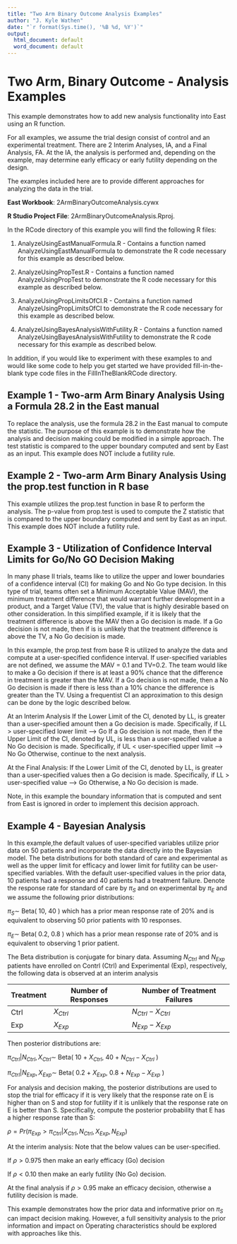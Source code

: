 ```yaml
---
title: "Two Arm Binary Outcome Analysis Examples"
author: "J. Kyle Wathen"
date: "`r format(Sys.time(), '%B %d, %Y')`"
output:
  html_document: default
  word_document: default
---
```


# Two Arm, Binary Outcome - Analysis Examples

This example demonstrates how to add new analysis functionality  into East using an R function.  

For all examples, we assume the trial design consist of control and an experimental treatment. There are 2 Interim Analyses, IA, and a Final Analysis, FA. At the IA, the analysis is performed and, depending on the example, may determine early efficacy or early futility depending on the design.

The examples included here are to provide different approaches for analyzing the data in the trial. 

**East Workbook**: 2ArmBinaryOutcomeAnalysis.cywx

**R Studio Project File**: 2ArmBinaryOutcomeAnalysis.Rproj.

In the RCode directory of this example you will find the following R files:

1.  AnalyzeUsingEastManualFormula.R - Contains a function named AnalyzeUsingEastManualFormula to demonstrate the R code necessary for this example as described below.

2.  AnalyzeUsingPropTest.R - Contains a function named AnalyzeUsingPropTest to demonstrate the R code necessary for this example as described below.

3.  AnalyzeUsingPropLimitsOfCI.R - Contains a function named AnalyzeUsingPropLimitsOfCI to demonstrate the R code necessary for this example as described below.

4.  AnalyzeUsingBayesAnalysisWithFutility.R - Contains a function named AnalyzeUsingBayesAnalysisWithFutility to demonstrate the R code necessary for this example as described below.


In addition, if you would like to experiment with these examples to and would like some code to help you get started we have provided fill-in-the-blank type 
code files in the FillInTheBlankRCode directory.  

## Example 1 - Two-arm Arm Binary Analysis Using a Formula 28.2 in the East manual

To replace the analysis, use the formula 28.2 in the East manual to compute the statistic.  The purpose of this example is to demonstrate how the analysis and decision making could be modified in a simple approach.  The test statistic is compared to the upper boundary computed and sent by East as an input. This example does NOT include a futility rule. 

## Example 2 - Two-arm Arm Binary Analysis Using the prop.test function in R base  

This example utilizes the prop.test function in base R to perform the analysis. The p-value from prop.test is used to compute the Z statistic that is compared to the upper boundary computed and sent by East as an input.  This example does NOT include a futility rule. 


## Example 3 -  Utilization of Confidence Interval Limits for Go/No GO Decision Making

In many phase II trials, teams like to utilize the upper and lower boundaries of a confidence interval (CI) for making Go and No Go type decision. In this type of trial, teams often set a Minimum Acceptable Value (MAV), the minimum treatment difference that would warrant further development in a product, and a Target Value (TV), the value that is highly desirable based on other consideration.  In this simplified example, if it is likely that the treatment difference is above the MAV then a Go decision is made.  If a Go decision is not made, then if is is unlikely that the treatment difference is above the TV, a No Go decision is made.      

In this example, the prop.test from base R is utilized to analyze the data and compute at a user-specified confidence interval. If user-specified variables are not defined, we assume the MAV = 0.1 and TV=0.2. The team would like to make a Go decision if there is at least a 90% chance that the difference in treatment is greater than the MAV.  If a Go decision is not made, then a No Go decision is made if there is less than a 10% chance the difference is greater than the TV.  Using a frequentist CI an approximation to this design can be done by the logic described below.

At an Interim Analysis
    If the Lower Limit of the CI, denoted by LL, is greater than a user-specified amount then a Go decision is made.  Specifically, if LL > user-specified lower limit --> Go
    If a Go decision is not made, then if the Upper Limit of the CI, denoted by UL, is less than a user-specified value a No Go decision is made.  Specifically, if UL < user-specified upper limit --> No Go
    Otherwise, continue to the next analysis.

At the Final Analysis: 
    If the Lower Limit of the CI, denoted by LL, is greater than a user-specified values then a Go decision is made.  Specifically, if LL > user-specified value --> Go
    Otherwise, a No Go decision is made.
    
Note, in this example the boundary information that is computed and sent from East is ignored in order to implement this decision approach.


## Example 4 - Bayesian Analysis

In this example,the default values of user-specified variables utilize prior data on 50 patients and incorporate the data directly into the Bayesian model. The beta distributions for both standard of care and experimental as well as the upper limit for efficacy and lower limit for futility can be user-specified variables. With the default user-specified values in the prior data, 10 patients had a response and 40 patients had a treatment failure.   Denote the response rate for standard of care by $\pi_S$ and on experimental by $\pi_E$ and we assume the following prior distributions:

$\pi_S \sim$ Beta( 10, 40 ) which has a prior mean response rate of 20% and is equivalent to observing 50 prior patients with 10 responses.

$\pi_E \sim$ Beta( 0.2, 0.8 ) which has a prior mean response rate of 20% and is equivalent to observing 1 prior patient.

The Beta distribution is conjugate for binary data.  Assuming $N_{Ctrl}$ and $N_{Exp}$ patients have enrolled on Contrl (Ctrl) and Experimental (Exp), respectively, the following data is observed at an interim analysis



| Treatment | Number of Responses | Number of Treatment Failures |
|-----------|---------------------|------------------------------|
|    Ctrl   | $X_{Ctrl}$          | $N_{Ctrl} - X_{Ctrl}$        |
|    Exp    | $X_{Exp}$           | $N_{Exp} - X_{Exp}$          |


Then posterior distributions are:

$\pi_{Ctrl} | N_{Ctrl}, X_{Ctrl} \sim$ Beta( 10 + $X_{Ctrl}$, 40 + $N_{Ctrl} - X_{Ctrl}$ )

$\pi_{Ctrl} | N_{Exp}, X_{Exp} \sim$ Beta( 0.2 + $X_{Exp}$, 0.8 + $N_{Exp} - X_{Exp}$ )

For analysis and decision making, the posterior distributions are used to stop the trial for efficacy if it is very likely that the response rate on E is higher than on S and stop for futility if it is unlikely that the response rate on E is better than S.  Specifically, compute the posterior probability that E has a higher response rate than S:

$\rho = Pr( \pi_{Exp} > \pi_{Ctrl} | X_{Ctrl}, N_{Ctrl}, X_{Exp}, N_{Exp} )$  

At the interim analysis:
Note that the below values can be user-specified. 

If $\rho > 0.975$ then make an early efficacy (Go) decision

If $\rho < 0.10$ then make an early futility (No Go) decision.

At the final analysis if $\rho > 0.95$ make an efficacy decision, otherwise a futility decision is made.

This example demonstrates how the prior data and informative prior on $\pi_S$ can impact decision making.   However, a full sensitivity analysis to the prior information and impact on Operating characteristics should be explored with approaches like this. 

